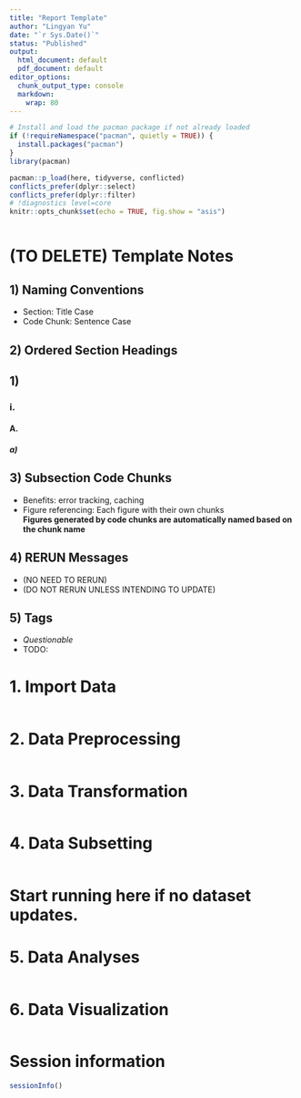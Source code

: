 ```yaml
---
title: "Report Template"
author: "Lingyan Yu"
date: "`r Sys.Date()`"
status: "Published"
output: 
  html_document: default
  pdf_document: default
editor_options:
  chunk_output_type: console
  markdown:
    wrap: 80
---
```


```r
# Install and load the pacman package if not already loaded
if (!requireNamespace("pacman", quietly = TRUE)) {
  install.packages("pacman")
}
library(pacman)

pacman::p_load(here, tidyverse, conflicted)
conflicts_prefer(dplyr::select)
conflicts_prefer(dplyr::filter)
# !diagnostics level=core
knitr::opts_chunk$set(echo = TRUE, fig.show = "asis")
```

```r

```

# (TO DELETE) Template Notes
## 1) Naming Conventions
- Section: Title Case
- Code Chunk: Sentence Case

## 2) Ordered Section Headings
## 1)
### i.
#### A.
##### a) 

## 3) Subsection Code Chunks
- Benefits: error tracking, caching     
- Figure referencing: Each figure with their own chunks     
**Figures generated by code chunks are automatically named based on the chunk name**

## 4) RERUN Messages
- (NO NEED TO RERUN)  
- (DO NOT RERUN UNLESS INTENDING TO UPDATE)  

## 5) Tags
- *Questionable*
- TODO:

# 1. Import Data
```r

```

# 2. Data Preprocessing
```r

```

# 3. Data Transformation
```r

```

# 4. Data Subsetting
```r

```

# Start running here if no dataset updates.

# 5. Data Analyses
```r

```

# 6. Data Visualization
```r

```

# Session information
```r
sessionInfo()
```